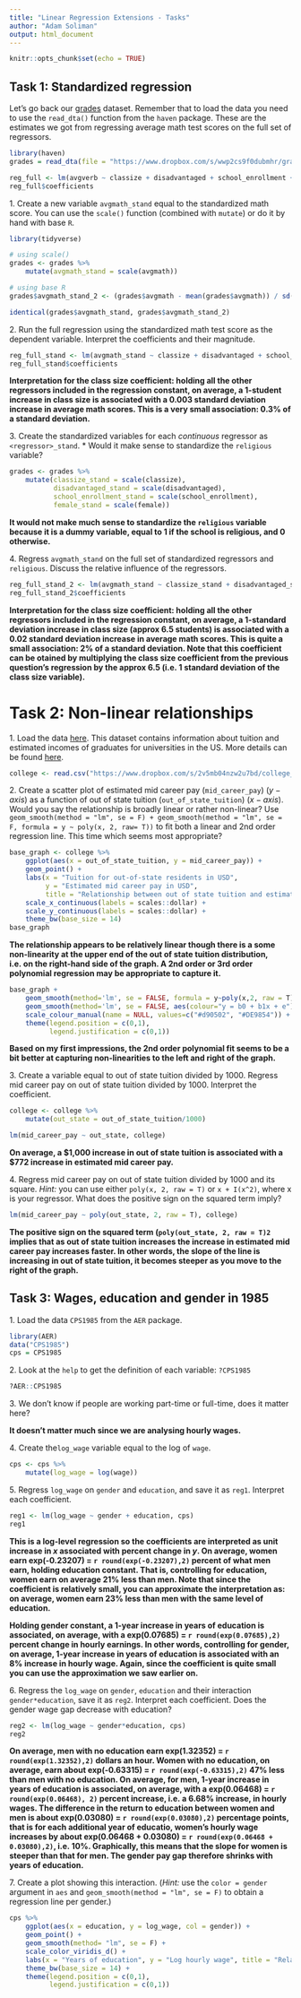 ```yaml
---
title: "Linear Regression Extensions - Tasks"
author: "Adam Soliman"
output: html_document
---
```


```r
knitr::opts_chunk$set(echo = TRUE)
```

## Task 1: Standardized regression

Let's go back our [grades](https://www.dropbox.com/s/wwp2cs9f0dubmhr/grade5.dta?dl=1) dataset. Remember that to load the data you need to use the `read_dta()` function from the `haven` package. These are the estimates we got from regressing average math test scores on the full set of regressors.

```r
library(haven)
grades = read_dta(file = "https://www.dropbox.com/s/wwp2cs9f0dubmhr/grade5.dta?dl=1")

reg_full <- lm(avgverb ~ classize + disadvantaged + school_enrollment + female + religious, grades)
reg_full$coefficients
```

1\. Create a new variable `avgmath_stand` equal to the standardized math score. You can use the `scale()` function (combined with `mutate`) or do it by hand with base `R`.

```r
library(tidyverse)

# using scale()
grades <- grades %>%
    mutate(avgmath_stand = scale(avgmath))

# using base R
grades$avgmath_stand_2 <- (grades$avgmath - mean(grades$avgmath)) / sd(grades$avgmath)

identical(grades$avgmath_stand, grades$avgmath_stand_2)
```

2\. Run the full regression using the standardized math test score as the dependent variable. Interpret the coefficients and their magnitude.

```r
reg_full_stand <- lm(avgmath_stand ~ classize + disadvantaged + school_enrollment + female + religious, grades)
reg_full_stand$coefficients
```


**Interpretation for the class size coefficient: holding all the other regressors included in the regression constant, on average, a 1-student increase in class size is associated with a 0.003 standard deviation increase in average math scores. This is a very small association: 0.3% of a standard deviation.**

3\. Create the standardized variables for each *continuous* regressor as `<regressor>_stand`. 
  * Would it make sense to standardize the `religious` variable?

```r
grades <- grades %>%
    mutate(classize_stand = scale(classize),
           disadvantaged_stand = scale(disadvantaged),
           school_enrollment_stand = scale(school_enrollment),
           female_stand = scale(female))
```

**It would not make much sense to standardize the `religious` variable because it is a dummy variable, equal to 1 if the school is religious, and 0 otherwise.**

4\. Regress `avgmath_stand` on the full set of standardized regressors and `religious`. Discuss the relative influence of the regressors.

```r
reg_full_stand_2 <- lm(avgmath_stand ~ classize_stand + disadvantaged_stand + school_enrollment_stand + female_stand + religious, grades)
reg_full_stand_2$coefficients
```

**Interpretation for the class size coefficient: holding all the other regressors included in the regression constant, on average, a 1-standard deviation increase in class size (approx 6.5 students) is associated with a 0.02 standard deviation increase in average math scores. This is quite a small association: 2% of a standard deviation. Note that this coefficient can be otained by multiplying the class size coefficient from the previous question's regression by the approx 6.5 (i.e. 1 standard deviation of the class size variable).**


# Task 2: Non-linear relationships

1\. Load the data [here](https://www.dropbox.com/s/2v5mb04nzw2u7bd/college_tuition_income.csv?dl=1). This dataset contains information about tuition and estimated incomes of graduates for universities in the US. More details can be found [here](https://github.com/rfordatascience/tidytuesday/blob/master/data/2020/2020-03-10/readme.md).

```r
college <- read.csv("https://www.dropbox.com/s/2v5mb04nzw2u7bd/college_tuition_income.csv?dl=1")
```


2\. Create a scatter plot of estimated mid career pay (`mid_career_pay`) $(y-axis)$ as a function of out of state tuition (`out_of_state_tuition`) $(x-axis)$. Would you say the relationship is broadly linear or rather non-linear? Use `geom_smooth(method = "lm", se = F) + geom_smooth(method = "lm", se = F, formula = y ~ poly(x, 2, raw= T))` to fit both a linear and 2nd order regression line. This time which seems most appropriate?

```r
base_graph <- college %>%
    ggplot(aes(x = out_of_state_tuition, y = mid_career_pay)) +
    geom_point() +
    labs(x = "Tuition for out-of-state residents in USD",
         y = "Estimated mid career pay in USD",
         title = "Relationship between out of state tuition and estimate mid career pay") +
    scale_x_continuous(labels = scales::dollar) +
    scale_y_continuous(labels = scales::dollar) +
    theme_bw(base_size = 14)
base_graph
```

**The relationship appears to be relatively linear though there is a some non-linearity at the upper end of the out of state tuition distribution, i.e. on the right-hand side of the graph. A 2nd order or 3rd order polynomial regression may be appropriate to capture it.**

```r
base_graph +
    geom_smooth(method='lm', se = FALSE, formula = y~poly(x,2, raw = T), aes(colour="y = b0 + b1x + b2x^2 + e")) +
    geom_smooth(method='lm', se = FALSE, aes(colour="y = b0 + b1x + e")) +
    scale_colour_manual(name = NULL, values=c("#d90502", "#DE9854")) +
    theme(legend.position = c(0,1),
          legend.justification = c(0,1))
```

**Based on my first impressions, the 2nd order polynomial fit seems to be a bit better at capturing non-linearities to the left and right of the graph.**

3\. Create a variable equal to out of state tuition divided by 1000. Regress mid career pay on out of state tuition divided by 1000. Interpret the coefficient.

```r
college <- college %>%
    mutate(out_state = out_of_state_tuition/1000)

lm(mid_career_pay ~ out_state, college)
```

**On average, a $1,000 increase in out of state tuition is associated with a $772 increase in estimated mid career pay.**

4\. Regress mid career pay on out of state tuition divided by 1000 and its square. *Hint:* you can use either `poly(x, 2, raw = T)` or `x + I(x^2)`, where x is your regressor. What does the positive sign on the squared term imply?

```r
lm(mid_career_pay ~ poly(out_state, 2, raw = T), college)
```

**The positive sign on the squared term (`poly(out_state, 2, raw = T)2` implies that as out of state tuition increases the increase in estimated mid career pay increases faster. In other words, the slope of the line is increasing in out of state tuition, it becomes steeper as you move to the right of the graph.**

## Task 3: Wages, education and gender in 1985

1\. Load the data `CPS1985` from the `AER` package.

```r
library(AER)
data("CPS1985")
cps = CPS1985
```

2\. Look at the `help` to get the definition of each variable: `?CPS1985`

```r
?AER::CPS1985
```

3\. We don't know if people are working part-time or full-time, does it matter here? 

**It doesn't matter much since we are analysing hourly wages.**

4\. Create the`log_wage` variable equal to the log of `wage`.

```r
cps <- cps %>%
    mutate(log_wage = log(wage))
```

5\. Regress `log_wage` on `gender` and `education`, and save it as `reg1`. Interpret each coefficient.

```r
reg1 <- lm(log_wage ~ gender + education, cps)
reg1
```

**This is a log-level regression so the coefficients are interpreted as unit increase in $x$ associated with percent change in $y$. On average, women earn exp(-0.23207) = `r round(exp(-0.23207),2)` percent of what men earn, holding education constant. That is, controlling for education, women earn on average 21% less than men. Note that since the coefficient is relatively small, you can approximate the interpretation as: on average, women earn 23% less than men with the same level of education.**

**Holding gender constant, a 1-year increase in years of education is associated, on average, with a exp(0.07685) = `r round(exp(0.07685),2)` percent change in hourly earnings. In other words, controlling for gender, on average, 1-year increase in years of education is associated with an 8% increase in hourly wage. Again, since the coefficient is quite small you can use the approximation we saw earlier on.**

6\. Regress the `log_wage` on `gender`, `education` and their interaction `gender*education`, save it as `reg2`. Interpret each coefficient. Does the gender wage gap decrease with education?

```r
reg2 <- lm(log_wage ~ gender*education, cps)
reg2
```

**On average, men with no education earn exp(1.32352) = `r round(exp(1.32352),2)` dollars an hour. Women with no education, on average, earn about exp(-0.63315) = `r round(exp(-0.63315),2)` 47% less than men with no education. On average, for men, 1-year increase in years of education is associated, on average, with a exp(0.06468) = `r round(exp(0.06468), 2)` percent increase, i.e. a 6.68% increase, in hourly wages. The difference in the return to education between women and men is about exp(0.03080) = `r round(exp(0.03080),2)` percentage points, that is for each additional year of educatio, women's hourly wage increases by about exp(0.06468 + 0.03080) = `r round(exp(0.06468 + 0.03080),2)`, i.e. 10%. Graphically, this means that the slope for women is steeper than that for men. The gender pay gap therefore shrinks with years of education.**


7\. Create a plot showing this interaction. (*Hint:* use the `color = gender` argument in `aes` and `geom_smooth(method = "lm", se = F)` to obtain a regression line per gender.)

```r
cps %>%
    ggplot(aes(x = education, y = log_wage, col = gender)) +
    geom_point() +
    geom_smooth(method= "lm", se = F) +
    scale_color_viridis_d() +
    labs(x = "Years of education", y = "Log hourly wage", title = "Relationship between hourly wage and years of education by gender", color = NULL) +
    theme_bw(base_size = 14) +
    theme(legend.position = c(0,1),
          legend.justification = c(0,1))
```


